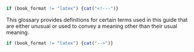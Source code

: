 

<!-- +++++++++++++++++++++++++++++++++++++++++++++++++++ -->
<!-- HIDE THIS SECTION FOR NON LATEX FORMAT              -->
<!-- +++++++++++++++++++++++++++++++++++++++++++++++++++ -->

```r
if (book_format != "latex") {cat("<!---")}
```

\markboth{Glossary}{}


This glossary provides definitions for certain terms used in this guide that are either unusual or used to convey a meaning other than their usual meaning.

\gloss{Additivity}{Property of a system of allometric equations fitted to different compartments of a tree and to a tree in its entirety such that the sum of the predictions for each of the compartments indeed corresponds to the prediction for the entire tree.}

\gloss{Aliquot}{Part extracted from a tree compartment, the measurement of which can be used to measure the compartment by a rule of three.}

\gloss{Allometry}{Statistical relation on a population scale between two size characteristics of the individuals in this population. This relation in most cases has a power form. Example: there is allometry in vertebrates between adult body mass and brain size.}

\gloss{Biomass}{Mass of living or dead organic matter in an organism, expressed as mass of dry matter. For a tree, this is expressed in kg. By extension, the biomass of an area is the sum of the biomasses of the organisms found in the area. This is measured in kg per unit area.}

\gloss{White noise}{In probabilities, a random process generating random variables that are all independent one of the other.}

\gloss{Compartment}{Part of a tree, generally determined such that the organs within a compartment have similar densities (ratio of dry biomass to fresh volume) (leaves, trunk, large branches, etc. are compartments).}

\gloss{Covariance}{Quantity that measures the simultaneous variation of two random variables, i.e. the covariance becomes increasingly positive for each pair of values that differ from their mean in this same direction, and increasingly negative for each pair of values that differ from their mean in opposite directions. The covariance of a random variable and of this same random variable gives the variance.}

\gloss{Doublet}{Collection of two numerical values.}

\gloss{Fractal}{Object whose structure does not change with scale changes.}

\gloss{Hart-Becking index}{In forest sciences, an index established by \citet{hart28} and \citet{becking53} that measures the storage of a stand based on the average distance between trees and the dominant height in the stand. This index is calculated as a ratio between the average distance between trees over dominant height, multiplied by 100.}

\gloss{Heteroscedasticity}{The opposite of homoscedasticity, i.e. when the variance of the residual error of a model is not constant (and typically varies with one of the model's effect variables).}

\gloss{Homoscedasticity}{Property by which the variance of the residual error of a model is constant. Homoscedasticity is one of the conditions required for fitting a linear model.}

\gloss{Eichhorn's rule}{In forest sciences, an empirical rule laid down by \citet{eichhorn04} which stipules: the specific volume of an even-aged, single-species, closed-cover stand depends only on its dominant height. This is Eichhorn's second rule; Eichhorn's first rule stipules: the dominant height of an even-aged, single-species, closed-cover stand depends only on age, species and station conditions.}

\gloss{Pressler's rule}{In forest sciences, an empirical rule laid down by \citet{pressler64} which stipules: the basal area increment is constant from the stump up to the base of the functional part of the crown.}

\gloss{Nutrient content}{Quantity of mineral elements in the biomass.}

\gloss{Dirac's function}{Distribution (in the statistical sense of the term) concentrated on a value $x_0$ of a continuous random variable (i.e. the probability of the random variable being $<x$ is 0 for $x<x_0$ and 1 for $x>x_0$).}

\gloss{Monte Carlo}{Said of a method that aims to calculate a numerical value by simulating a random process.}

\gloss{Social position}{For a tree, the position of its crown in the canopy, which determines its hierarchy with respect to competitors for light (we also speak of social status). The distinction is often made between dominant, co-dominant and dominated trees.}

\gloss{Reinecke Density Index (RDI)}{In forest sciences, an index established by \citet{reinecke33} that measures the storage of a stand based on the number of stems per hectare (= stand density) and tree mean basal area (= mean quadratic diameter). This index is calculated as a ratio between stand density and maximal density such as determined from the mean quadratic diameter by the self-thinning line.}

\gloss{Ordinal variable}{Variable that takes discrete values such that the different modalities of these discrete values may be ordered. For example, the month of the year is an ordinal value (months may be arranged in chronological order).}

\gloss{Variance}{Quantity that measures the dispersion of a random variable around its mean value. It is calculated as the mean of the sum of squares.}



```r
if (book_format != "latex") {cat("-->")}
```

<!-- +++++++++++++++++++++++++++++++++++++++++++++++++++ -->
<!--               END SECTION HIDING FOR Non latex      -->
<!-- +++++++++++++++++++++++++++++++++++++++++++++++++++ -->
